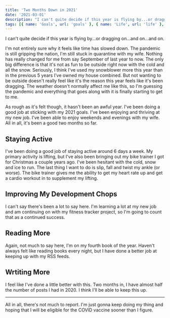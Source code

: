 ```yaml
---
title: 'Two Months Down in 2021'
date: '2021-03-01'
description: "I can't quite decide if this year is flying by...or dragging on...and on...and on."
tags: [{ name: 'Goals', url: 'goals' }, { name: 'Life', url: 'life' }, { name: 'Yearly Check-In', url: 'yearly-check-in' }]
---
```


I can't quite decide if this year is flying by...or dragging on...and on...and on.

I'm not entirely sure why it feels like time has slowed down. The pandemic is still gripping the nation, I'm still stuck in quarantine with my wife. Nothing has really changed for me from say September of last year to now. The only big difference is that it's not as fun to be outside right now with the cold and all the snow. Seriously, I think I've used my snowblower more this year than in the previous 5 years I've owned my house combined. But not wanting to be outside doesn't really feel like it's the reason this year feels like it's been dragging. The weather doesn't normally affect me like this, so I'm guessing the pandemic and everything that goes along with it is finally starting to get to me.

As rough as it's felt though, it hasn't been an awful year. I've been doing a good job at sticking with my 2021 goals. I've been enjoying and thriving at my new job. I've been able to enjoy weekends and evenings with my wife. All in all, it's been a good two months so far.

## Staying Active

I've been doing a good job of staying active around 6 days a week. My primary activity is lifting, but I've also been bringing out my bike trainer I got for Christmas a couple years ago. I've been hesitant with the cold, snow and ice to run. The last thing I want to do is slip, fall and twist my ankle (or worse). The bike trainer gives me the ability to get my heart rate up and get a cardio workout in to supplement my lifting.

## Improving My Development Chops

I can't say there's been a lot to say here. I'm learning a lot at my new job and am continuing on with my fitness tracker project, so I'm going to count that as a continued success.

## Reading More

Again, not much to say here, I'm on my fourth book of the year. Haven't always felt like reading books every night, but I have done a better job at keeping up with my RSS feeds.

## Wrtiting More

I feel like I've done a little better with this. Two months in, I have almost half the number of posts I had in 2020. I think I'll be able to keep this up.

<hr />

All in all, there's not much to report. I'm just gonna keep doing my thing and hoping that I will be eligible for the COVID vaccine sooner than I figure.
